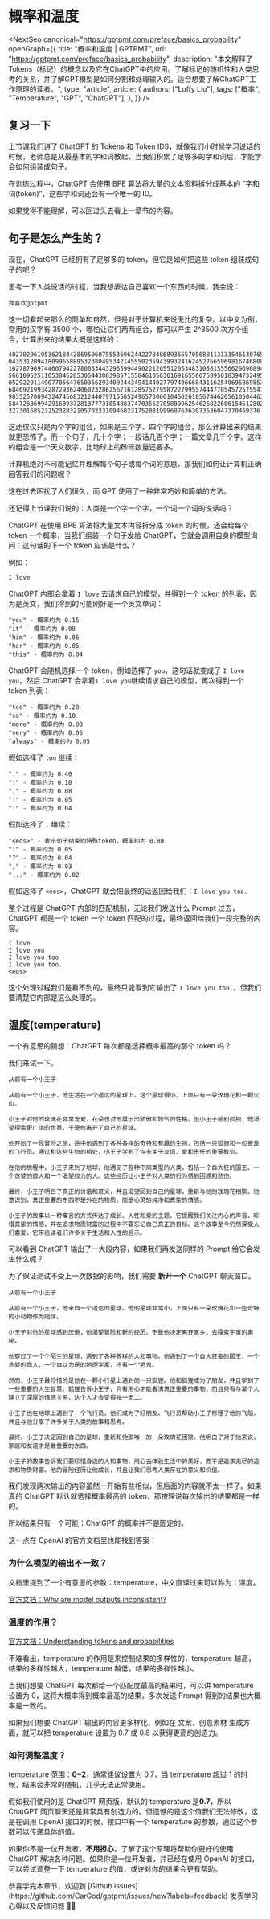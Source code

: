 # 概率和温度


<NextSeo
  canonical="https://gptpmt.com/preface/basics_probability"
  openGraph={{
    title: "概率和温度 | GPTPMT",
    url: "https://gptpmt.com/preface/basics_probability",
    description:
      "本文解释了Tokens（标记）的概念以及它在ChatGPT中的应用。了解标记的随机性和人类思考的关系，并了解GPT模型是如何分割和处理输入的。适合想要了解ChatGPT工作原理的读者。",
    type: "article",
    article: {
      authors: ["Luffy Liu"],
      tags: ["概率", "Temperature", "GPT", "ChatGPT"],
    },
  }}
/>

## 复习一下

上节课我们讲了 ChatGPT 的 Tokens 和 Token IDS，就像我们小时候学习说话的时候，老师总是从最基本的字和词教起，当我们积累了足够多的字和词后，才能学会如何组装成句子。

在训练过程中，ChatGPT 会使用 BPE 算法将大量的文本资料拆分成基本的 “字和词(token)”，这些字和词还会有一个唯一的 ID。

如果觉得不能理解，可以回过头去看上一章节的内容。

## 句子是怎么产生的？

现在，ChatGPT 已经拥有了足够多的 token，但它是如何把这些 token 组装成句子的呢？

思考一下人类说话的过程，当我想表达自己喜欢一个东西的时候，我会说：

```text filename="Luffy"
我喜欢gptpmt
```

这一切看起来那么的简单和自然，但是对于计算机来说无比的复杂。以中文为例，常用的汉字有 3500 个，哪怕让它们两两组合，都可以产生 2^3500 次方个组合，计算出来的结果大概是这样的：

```text filename="2的3500次方计算结果"
402702961953621844286950607555369624422784868935557056881131335461307658701727371551406721502307932123276358395008895125652
043531209418099658895323804953421455502359439932416245276659698167468088937570774479761417692998541764456595941884384880600
102787969744607942278005344329659944902212055120534831056155566296908941240558524043054812784309119298489621361046430678313
566109525110538452853054430839857155846105630169165566758950183947324955260740763926892668470396323574248496692684009312249
052922911490770564765036629340924434941440277974966684311625406958698534967519709470161586090763966964691950363765288731535
684692199342872936240602328625671612857527958722799557444770545725755417136296135977255647153119878181440110593529655379472
903525700943247456832124407971558524965730661045026185674462056105044630573746839553952570745211879290387589347246867522065
584726369942916093728137773105488374703562705889962546268226061545128021323184760695318697037612212579413382773618361971983
3273016852325232832105702331094682317528819996876363073536047370469376
```

这还仅仅只是两个字的组合，如果是三个字、四个字的组合，那么计算出来的结果就更恐怖了。而一个句子，几十个字；一段话几百个字；一篇文章几千个字。这样的组合是一个天文数字，比地球上的砂砾数量还要多。

计算机绝对不可能记忆并理解每个句子或每个词的意思，那我们如何让计算机正确回答我们的问题呢？

这在过去困扰了人们很久，而 GPT 使用了一种非常巧妙和简单的方法。

还记得上节课我们说的：人类是一个字一个字，一个词一个词的说话吗？

ChatGPT 在使用 BPE 算法将大量文本内容拆分成 token 的时候，还会给每个 token 一个概率，当我们组装一个句子发给 ChatGPT，它就会调用自身的模型询问：这句话的下一个 token 应该是什么？

例如：

```text filename="Prompt"
I love
```

ChatGPT 内部会拿着 `I love` 去请求自己的模型，并得到一个 token 的列表，因为是英文，我们得到的可能刚好是一个英文单词：

```text filename="I love"
"you" - 概率约为 0.15
"it" - 概率约为 0.08
"him" - 概率约为 0.06
"her" - 概率约为 0.05
"this" - 概率约为 0.04
```

ChatGPT 会随机选择一个 token，例如选择了 `you`，这句话就变成了 `I love you`，然后 ChatGPT 会拿着`I love you`继续请求自己的模型，再次得到一个 token 列表：

```text filename="I love you"
"too" - 概率约为 0.20
"so" - 概率约为 0.10
"more" - 概率约为 0.08
"very" - 概率约为 0.06
"always" - 概率约为 0.05
```

假如选择了 `too` 继续：

```text filename="I love you too"
"." - 概率约为 0.40
"!" - 概率约为 0.10
"," - 概率约为 0.08
"!" - 概率约为 0.05
"!" - 概率约为 0.04
```

假如选择了 `.` 继续：

```text filename="I love you too."
"<eos>" - 表示句子结束的特殊token，概率约为 0.80
"!" - 概率约为 0.05
"?" - 概率约为 0.04
"," - 概率约为 0.03
"..." - 概率约为 0.02
```

假如选择了 `<eos>`，ChatGPT 就会把最终的话返回给我们：`I love you too.`

整个过程是 ChatGPT 内部的匹配机制，无论我们发送什么 Prompt 过去，ChatGPT 都是一个 token 一个 token 匹配的过程，最终返回给我们一段完整的内容。

```text filename="ChatGPT内部处理过程"
I love
I love you
I love you too
I love you too.
<eos>
```

这个处理过程我们是看不到的，最终只能看到它输出了 `I love you too.`，但我们要清楚它内部是这么处理的。

## 温度(temperature)

一个有意思的猜想：ChatGPT 每次都是选择概率最高的那个 token 吗？

我们来试一下。

```text filename="Prompt"
从前有一个小王子
```

```text filename="ChatGPT"
从前有一个小王子，他生活在一个遥远的星球上。这个星球很小，上面只有一朵玫瑰花和一颗火山。

小王子对他的玫瑰花非常宠爱，花朵也对他展示出骄傲和娇气的性格。但小王子感到孤独，他渴望探索更广阔的世界，于是他离开了自己的星球。

他开始了一段冒险之旅，途中他遇到了各种各样的奇特和有趣的生物，包括一只狐狸和一位善良的飞行员。通过和这些生物的相处，小王子学到了许多关于友谊、爱和责任的重要教训。

在他的旅程中，小王子来到了地球，他遇见了各种不同类型的人类，包括一个自大狂的国王、一个贪婪的商人和一个渴望权力的人。这些经历让小王子对人类的行为感到困惑和悲伤。

最终，小王子明白了真正的价值和意义，并且渴望回到自己的星球，重新与他的玫瑰花相聚。他意识到，真正重要的东西不是外在的物质，而是心灵的纯净和真挚的情感。

小王子的故事以一种寓言的方式传达了成长、人性和爱的主题。它提醒我们关注内心的声音，珍惜真挚的情感，并在追求物质财富的过程中不要忘记自己真正的目标。这个故事至今仍然深受人们喜爱，它带给读者们许多关于生活和人性的启示。
```

<Screenshot src={basics_probability1} alt="ChatGPT聊天" />

可以看到 ChatGPT 输出了一大段内容，如果我们再发送同样的 Prompt 给它会发生什么呢？

为了保证测试不受上一次数据的影响，我们需要 **新开一个** ChatGPT 聊天窗口。

```text filename="Prompt"
从前有一个小王子
```

```text filename="ChatGPT"
从前有一个小王子，他来自一个遥远的星球。他的星球非常小，上面只有一朵玫瑰花和一些奇特的小动物作为陪伴。

小王子对他的星球感到厌倦，他渴望冒险和新的经历。于是他决定离开家乡，去探索宇宙的奥秘。

他穿过了一个个陌生的星球，遇到了各种各样的人和事物。他遇到了一个自大狂妄的国王，一个贪婪的商人，一个自以为是的地理学家，还有一个酒鬼。

然而，小王子最珍惜的是他在一颗小行星上遇到的一只狐狸。他和狐狸成为了朋友，并且学到了一些重要的人生智慧。狐狸告诉小王子，只有用心才能看清真正重要的事物，而且只有与某个人建立了深厚的情感关系，这个人才会变得独一无二。

小王子也在地球上遇到了一个飞行员，他们成为了好朋友。飞行员帮助小王子修理了他的飞船，并且与他分享了许多关于人类的故事和思考。

最终，小王子决定回到自己的星球，重新和他那唯一的一朵玫瑰花团聚。他明白了对于他来说，家庭和友谊才是最重要的东西。

小王子的故事告诉我们要珍惜身边的人和事物，用心去体验生活中的美好，而不是追求无尽的追求和物质财富。他的冒险经历让他成长，并且让我们思考人类存在的意义和价值。
```

<Screenshot src={basics_probability2} alt="ChatGPT聊天" />

我们发现两次输出的内容虽然一开始有些相似，但后面的内容就不太一样了。如果真的 ChatGPT 默认就选择概率最高的 token，那按理说每次输出的结果都是一样的。

所以结果只有一个可能：ChatGPT 的概率并不是固定的。

这一点在 OpenAI 的官方文档里也能找到答案：

### 为什么模型的输出不一致？

<Screenshot src={basics_probability3} alt="ChatGPT temperature" />

文档里提到了一个有意思的参数：temperature，中文直译过来可以称为：温度。

[官方文档：Why are model outputs inconsistent?](https://platform.openai.com/docs/guides/gpt/why-are-model-outputs-inconsistent)

### 温度的作用？

<Screenshot src={basics_probability4} alt="ChatGPT temperature" />

[官方文档：Understanding tokens and probabilities](https://platform.openai.com/docs/quickstart/adjust-your-settings)

不难看出，temperature 的作用是来控制结果的多样性的，temperature 越高，结果的多样性越大，temperature 越低，结果的多样性越小。

当我们想要 ChatGPT 每次都给一个匹配度最高的结果时，可以讲 temperature 设置为 0，这将大概率得到概率最高的结果，多次发送 Prompt 得到的结果也大概率是一致的。

如果我们想要 ChatGPT 输出的内容更多样化，例如在 文案、创意素材 生成方面，就可以把 temperature 设置为 0.7 或 0.8 以获得更高的创造力。

### 如何调整温度？

temperature 范围：**0~2**，通常建议设置为 0.7，当 temperature 超过 1 的时候，结果会非常的随机，几乎无法正常使用。

假如我们使用的是 ChatGPT 网页版，默认的 temperature 是**0.7**，所以 ChatGPT 网页聊天还是非常具有创造力的。但遗憾的是这个值我们无法修改，这是在调用 OpenAI 接口的时候，接口中有一个 temperature 的参数，通过这个参数可以传递具体的值。

如果你不是一位开发者，**不用担心**，了解了这个原理将帮助你更好的使用 ChatGPT 解决各种问题。如果你是一位开发者，并已经在使用 OpenAI 的接口，可以尝试调整一下 temperature 的值，或许对你的结果会更有帮助。

<Callout type="info" emoji="💬">
  恭喜学完本章节，欢迎到 [Github
  issues](https://github.com/CarGod/gptpmt/issues/new?labels=feedback)
  发表学习心得以及反馈问题 👏🏻
</Callout>

